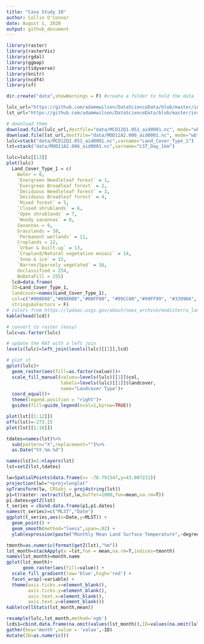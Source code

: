 ```yaml
---
title: "Case Study 10"
author: Collin O'Connor
date: August 1, 2020
output: github_document
---
```

```r
library(raster)
library(rasterVis)
library(rgdal)
library(ggmap)
library(tidyverse)
library(knitr)
library(ncdf4)
library(sf)
```

```r
dir.create("data",showWarnings = F) #create a folder to hold the data

lulc_url="https://github.com/adammwilson/DataScienceData/blob/master/inst/extdata/appeears/MCD12Q1.051_aid0001.nc?raw=true"
lst_url="https://github.com/adammwilson/DataScienceData/blob/master/inst/extdata/appeears/MOD11A2.006_aid0001.nc?raw=true"

# download them
download.file(lulc_url,destfile="data/MCD12Q1.051_aid0001.nc", mode="wb")
download.file(lst_url,destfile="data/MOD11A2.006_aid0001.nc", mode="wb")
lulc=stack("data/MCD12Q1.051_aid0001.nc",varname="Land_Cover_Type_1")
lst=stack("data/MOD11A2.006_aid0001.nc",varname="LST_Day_1km")
```

```r
lulc=lulc[[13]]
plot(lulc)
  Land_Cover_Type_1 = c(
    Water = 0, 
    `Evergreen Needleleaf forest` = 1, 
    `Evergreen Broadleaf forest` = 2,
    `Deciduous Needleleaf forest` = 3, 
    `Deciduous Broadleaf forest` = 4,
    `Mixed forest` = 5, 
    `Closed shrublands` = 6,
    `Open shrublands` = 7,
    `Woody savannas` = 8, 
    Savannas = 9,
    Grasslands = 10,
    `Permanent wetlands` = 11, 
    Croplands = 12,
    `Urban & built-up` = 13,
    `Cropland/Natural vegetation mosaic` = 14, 
    `Snow & ice` = 15,
    `Barren/Sparsely vegetated` = 16, 
    Unclassified = 254,
    NoDataFill = 255)
  lcd=data.frame(
  ID=Land_Cover_Type_1,
  landcover=names(Land_Cover_Type_1),
  col=c("#000080","#008000","#00FF00", "#99CC00","#99FF99", "#339966", "#993366", "#FFCC99", "#CCFFCC", "#FFCC00", "#FF9900", "#006699", "#FFFF00", "#FF0000", "#999966", "#FFFFFF", "#808080", "#000000", "#000000"),
  stringsAsFactors = F)
# colors from https://lpdaac.usgs.gov/about/news_archive/modisterra_land_cover_types_yearly_l3_global_005deg_cmg_mod12c1
kable(head(lcd))
```

``` r
# convert to raster (easy)
lulc=as.factor(lulc)

# update the RAT with a left join
levels(lulc)=left_join(levels(lulc)[[1]],lcd)
```

```r
# plot it
gplot(lulc)+
  geom_raster(aes(fill=as.factor(value)))+
  scale_fill_manual(values=levels(lulc)[[1]]$col,
                    labels=levels(lulc)[[1]]$landcover,
                    name="Landcover Type")+
  coord_equal()+
  theme(legend.position = "right")+
  guides(fill=guide_legend(ncol=1,byrow=TRUE))
```

```r
plot(lst[[1:12]])
offs(lst)=-273.15
plot(lst[[1:10]])
```

```r
tdates=names(lst)%>%
  sub(pattern="X",replacement="")%>%
  as.Date("%Y.%m.%d")

names(lst)=1:nlayers(lst)
lst=setZ(lst,tdates)
```

```r
lw=SpatialPoints(data.frame(x= -78.791547,y=43.007211))
projection(lw)="+proj=longlat"
spTransform(lw, CRSobj = proj4string(lst))
p1=t(raster::extract(lst,lw,buffer=1000,fun=mean,na.rm=T))
p1.dates=getZ(lst)
t_series = cbind.data.frame(p1,p1.dates)
names(t_series)=c("MLST","Date")
ggplot(t_series,aes(x=Date,y=MLST)) +
  geom_point() +
  geom_smooth(method="loess",span=.02) +
  ylab(expression(paste("Monthly Mean Land Surface Temperature",~degree,"C",sep="")))
```

```r
tmonth=as.numeric(format(getZ(lst),"%m"))
lst_month=stackApply(x =lst,fun = mean,na.rm=T,indices=tmonth)
names(lst_month)=month.name
gplot(lst_month)+
      geom_raster(aes(fill=value)) +
  scale_fill_gradient(low='blue',high='red') +
  facet_wrap(~variable) +
  theme(axis.ticks.x=element_blank(),
        axis.ticks.y=element_blank(),
        axis.text.x=element_blank(),
        axis.text.y=element_blank())
kable(cellStats(lst_month,mean))
```

``` r
resample(lulc,lst_month,method='ngb')
lcds1=cbind.data.frame(na.omit(values(lst_month)),ID=values(na.omit(lulc[[1]]))) 
gather(key='month',value = 'value',-ID)
mutate(ID=as.numeric())


```
